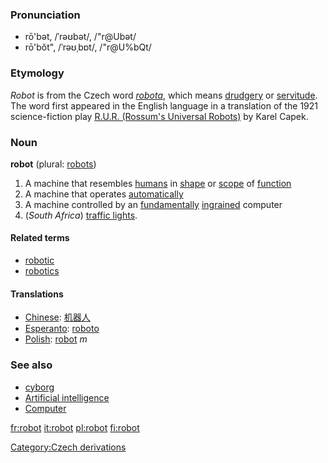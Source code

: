 {{wikipedia}}
===Pronunciation===
*rō'bət, /ˈrəʊbət/, /"r@Ubət/<!-- standard UK or just RP? -->
*rō'bŏt", /ˈrəʊˌbɒt/, /"r@U%bQt/<!-- Aus & US, others? -->

===Etymology===

''Robot'' is from the Czech word ''[[robota]]'', which means [[drudgery]] or [[servitude]].  The word first appeared in the English language in a translation of the 1921 science-fiction play [[W:R.U.R. (Rossum's Universal Robots)|R.U.R. (Rossum's Universal Robots)]] by Karel Capek.

===Noun===
'''robot''' (plural: [[robots]])

# A machine that resembles [[human]]s in [[shape]] or [[scope]] of [[function]]
# A machine that operates [[automatically]]
# A machine controlled by an [[fundamentally]] [[ingrained]] computer
# (''South Africa'') [[traffic light]]s.

====Related terms====
*[[robotic]]
*[[robotics]]

====Translations====
*[[Chinese]]: [[机器人]]
*[[Esperanto]]: [[roboto]]
*[[Polish]]: [[robot]] ''m''

===See also===
* [[cyborg]]
* [[Artificial intelligence]]
* [[Computer]]

[[Category:Czech derivations]]

[[fr:robot]]
[[it:robot]]
[[pl:robot]]
[[fi:robot]]
